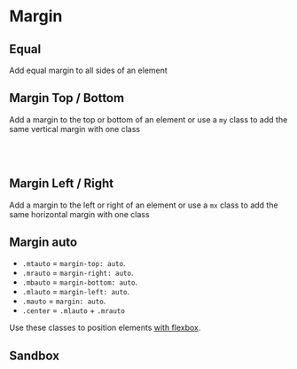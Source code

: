 
# Margin

## Equal

Add equal margin to all sides of an element

<Story id="css-utilities-margin--margin" />

## Margin Top / Bottom

Add a margin to the top or bottom of an element or use a `my` class to add the same vertical margin with one class

<Story id="css-utilities-margin--margin-top" />
<br />
<Story id="css-utilities-margin--margin-bottom" />
<br />
<Story id="css-utilities-margin--margin-y" />

## Margin Left / Right

Add a margin to the left or right of an element or use a `mx` class to add the same horizontal margin with one class

<div className="flex flex-gap-1">
    <Story id="css-utilities-margin--margin-left" />
    <Story id="css-utilities-margin--margin-right" />
    <Story id="css-utilities-margin--margin-x" />
</div>

## Margin auto

<ul>
    <li>
        <code>.mtauto</code> = <code>margin-top: auto</code>.
    </li>
    <li>
        <code>.mrauto</code> = <code>margin-right: auto</code>.
    </li>
    <li>
        <code>.mbauto</code> = <code>margin-bottom: auto</code>.
    </li>
    <li>
        <code>.mlauto</code> = <code>margin-left: auto</code>.
    </li>
    <li>
        <code>.mauto</code> = <code>margin: auto</code>.
    </li>
    <li>
        <code>.center</code> = <code>.mlauto</code> + <code>.mrauto</code>
    </li>
</ul>

Use these classes to position elements [with flexbox](?path=/docs/css-utilities-flexbox--page).

## Sandbox

<Canvas>
    <Story id="css-utilities-margin--sandbox" />
</Canvas>

<div class="hidden">
    <Primary />
</div>
